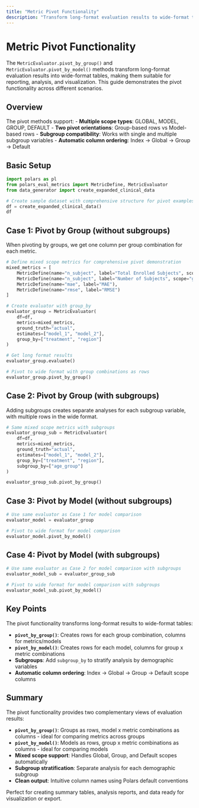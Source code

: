 ```yaml
---
title: "Metric Pivot Functionality"
description: "Transform long-format evaluation results to wide-format tables"
---
```


# Metric Pivot Functionality

The `MetricEvaluator.pivot_by_group()` and `MetricEvaluator.pivot_by_model()` methods transform long-format evaluation results into wide-format tables, making them suitable for reporting, analysis, and visualization. This guide demonstrates the pivot functionality across different scenarios.

## Overview

The pivot methods support:
- **Multiple scope types**: GLOBAL, MODEL, GROUP, DEFAULT
- **Two pivot orientations**: Group-based rows vs Model-based rows
- **Subgroup compatibility**: Works with single and multiple subgroup variables
- **Automatic column ordering**: Index -> Global -> Group -> Default

## Basic Setup

```python
import polars as pl
from polars_eval_metrics import MetricDefine, MetricEvaluator
from data_generator import create_expanded_clinical_data

# Create sample dataset with comprehensive structure for pivot examples
df = create_expanded_clinical_data()
df
```

## Case 1: Pivot by Group (without subgroups)

When pivoting by groups, we get one column per group combination for each metric.

```python
# Define mixed scope metrics for comprehensive pivot demonstration
mixed_metrics = [
    MetricDefine(name="n_subject", label="Total Enrolled Subjects", scope="global"),
    MetricDefine(name="n_subject", label="Number of Subjects", scope="group"),
    MetricDefine(name="mae", label="MAE"),
    MetricDefine(name="rmse", label="RMSE")
]

# Create evaluator with group_by
evaluator_group = MetricEvaluator(
    df=df,
    metrics=mixed_metrics,
    ground_truth="actual",
    estimates=["model_1", "model_2"],
    group_by=["treatment", "region"]
)

# Get long format results
evaluator_group.evaluate()
```

```python
# Pivot to wide format with group combinations as rows
evaluator_group.pivot_by_group()
```

## Case 2: Pivot by Group (with subgroups)

Adding subgroups creates separate analyses for each subgroup variable, with multiple rows in the wide format.

```python
# Same mixed scope metrics with subgroups
evaluator_group_sub = MetricEvaluator(
    df=df,
    metrics=mixed_metrics,
    ground_truth="actual",
    estimates=["model_1", "model_2"],
    group_by=["treatment", "region"],
    subgroup_by=["age_group"]
)

evaluator_group_sub.pivot_by_group()
```

## Case 3: Pivot by Model (without subgroups)

```python
# Use same evaluator as Case 1 for model comparison
evaluator_model = evaluator_group

# Pivot to wide format for model comparison
evaluator_model.pivot_by_model()
```

## Case 4: Pivot by Model (with subgroups)

```python
# Use same evaluator as Case 2 for model comparison with subgroups
evaluator_model_sub = evaluator_group_sub

# Pivot to wide format for model comparison with subgroups
evaluator_model_sub.pivot_by_model()
```

## Key Points

The pivot functionality transforms long-format results to wide-format tables:

- **`pivot_by_group()`**: Creates rows for each group combination, columns for metrics/models
- **`pivot_by_model()`**: Creates rows for each model, columns for group x metric combinations  
- **Subgroups**: Add `subgroup_by` to stratify analysis by demographic variables
- **Automatic column ordering**: Index -> Global -> Group -> Default scope columns

## Summary

The pivot functionality provides two complementary views of evaluation results:

- **`pivot_by_group()`**: Groups as rows, model x metric combinations as columns - ideal for comparing metrics across groups
- **`pivot_by_model()`**: Models as rows, group x metric combinations as columns - ideal for comparing models
- **Mixed scope support**: Handles Global, Group, and Default scopes automatically
- **Subgroup stratification**: Separate analysis for each demographic subgroup
- **Clean output**: Intuitive column names using Polars default conventions

Perfect for creating summary tables, analysis reports, and data ready for visualization or export.